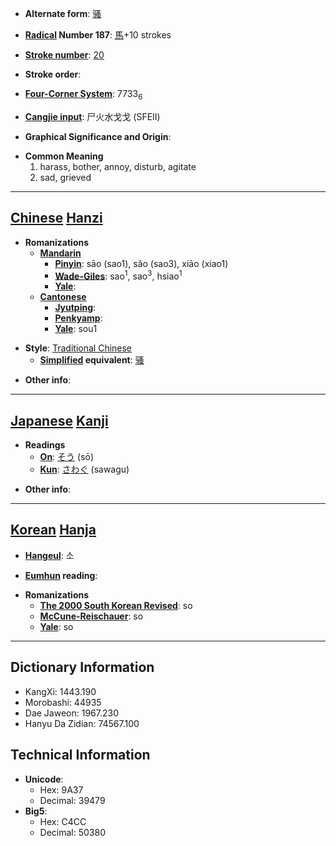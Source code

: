* '''Alternate form''': [[骚]]

* '''[[Wiktionary:Chinese radical index| Radical]] Number 187''': [[Wiktionary:Chinese radical index 馬|馬]]+10 strokes

* '''[[Wiktionary:Chinese total strokes index|Stroke number]]''': [[Wiktionary:Chinese total strokes index 20|20]]

* '''Stroke order''': 

* '''[[Wiktionary:Chinese four corner index|Four-Corner System]]''': 7733<sub>6</sub>

* '''[[Wiktionary:Chinese Cangjie index|Cangjie input]]''': 尸火水戈戈 (SFEII)

* '''Graphical Significance and Origin''': 

* '''Common Meaning'''
*#harass, bother, annoy, disturb, agitate
*# sad, grieved


----

== [[Chinese]] [[Hanzi]] ==

* '''Romanizations'''
** '''[[Mandarin]]'''
*** '''[[Pinyin]]''': sāo (sao1), sǎo (sao3), xiāo (xiao1)
*** '''[[Wade-Giles]]''': sao<sup>1</sup>, sao<sup>3</sup>, hsiao<sup>1</sup>
*** '''[[Yale]]''': 
** '''[[Cantonese]]'''
*** '''[[Jyutping]]''':
*** '''[[Penkyamp]]''': 
*** '''[[Yale]]''': sou1

* '''Style''': [[Traditional Chinese]] 
** '''[[Simplified Chinese|Simplified]] equivalent''': [[骚]]

* '''Other info''': 

----

== [[Japanese]] [[Kanji]] ==

* '''Readings'''
** '''[[On]]''': [[そう]] (sō)
** '''[[Kun]]''': [[さわぐ]] (sawagu)

* '''Other info''':  

----

== [[Korean]] [[Hanja]] ==

* '''[[Hangeul]]''': 소

* '''[[Eumhun]] reading''': 

* '''Romanizations'''
** '''[[The 2000 South Korean Revised Romanization|The 2000 South Korean Revised]]''': so
** '''[[McCune-Reischauer]]''': so
** '''[[Yale]]''': so

----

== Dictionary Information ==

* KangXi: 1443.190
* Morobashi: 44935
* Dae Jaweon: 1967.230
* Hanyu Da Zidian: 74567.100

== Technical Information ==

* '''Unicode''':
** Hex: 9A37
** Decimal: 39479
* '''Big5''':
** Hex: C4CC
** Decimal: 50380